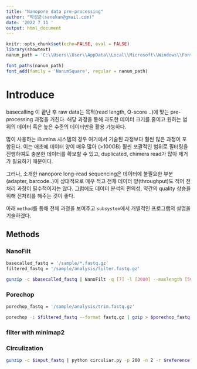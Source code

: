 ```yaml
---
title: "Nanopore data pre-processing"
author: "박성군(sanekun@gmail.com)"
date: '2022 7 11 '
output: html_document
---
```


``` r
knitr::opts_chunk$set(echo=FALSE, eval = FALSE)
library(showtext)
nanum_path = 'C:\\Users\\User\\AppData\\Local\\Microsoft\\Windows\\Fonts\\NanumSquareEB.ttf'

font_paths(nanum_path)
font_add(family = 'NanumSquare', regular = nanum_path)

```

# Introduce

basecalling 이 끝난 후 raw data는 목적(read length, Q-score ..)에 맞는 pre-processing 과정을 거친다.
해당 과정을 통해 과도한 데이터 크기를 줄이고 원하는 범위의 데이터 혹은 높은 수준의 데이터만을 활용 가능하다.

많이 사용하는 illumina 시스템의 경우 여기에서 기술된 과정보다 훨씬 많은 과정이 포함된다.
이는 애초에 데이터 양이 매우 많아 (>100GB) 훨씬 포괄적인 범위로 필터링을 진행하여도 충분한 데이터를 확보할 수 있고, duplicated, chimera read가 많아 제거가 필요하기 때문이다.

그러나, 소개한 nanopore long-read sequencing은 데이터에 불필요한 부분(adapter, barcode..)이 상대적으로 매우 적고 전체 데이터 양(throughput)도 적어 전처리 과정이 필수적이지는 않다. 그럼에도 데이터 분석의 편의성, 약간의 quality 상승을 위해 전처리를 해주는 것이 좋다.

아래 `method`를 통해 전체 과정을 보여주고 `subsystem`에서 개별적인 프로그램의 설명을 기술하겠다. 

## Methods

### NanoFilt
``` bash
basecalled_fastq = '/sample/*.fastq.gz'
filtered_fastq = '/sample/analysis/filter.fastq.gz'

gunzip -c $basecalled_fastq | NanoFilt -q [7] -l [3000] --maxlength [5000] | gzip > $filtered_fastq
```

### Porechop
``` bash
porechop_fastq = '/sample/analysis/trim.fastq.gz'

porechop -i $filtered_fastq --format fastq.gz | gzip > $porechop_fastq
```

### filter with minimap2


### Circulization
``` bash
gunzip -c $input_fastq | python circuliar.py -p 200 -n 2 -r $reference

```


